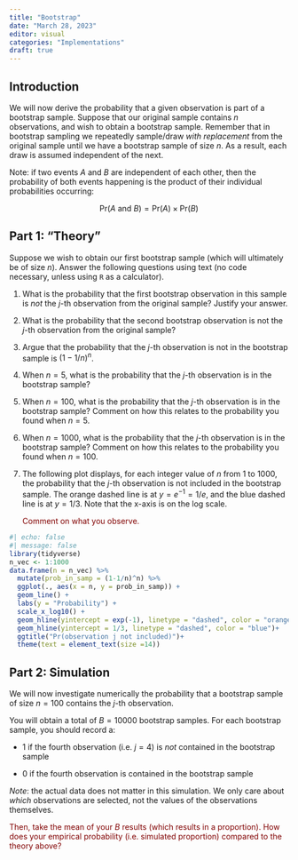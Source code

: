 ```yaml
---
title: "Bootstrap"
date: "March 28, 2023"
editor: visual
categories: "Implementations"
draft: true
---
```


## Introduction

We will now derive the probability that a given observation is part of a bootstrap sample. Suppose that our original sample contains $n$ observations, and wish to obtain a bootstrap sample. Remember that in bootstrap sampling we repeatedly sample/draw *with replacement* from the original sample until we have a bootstrap sample of size $n$. As a result, each draw is assumed independent of the next.

Note: if two events $A$ and $B$ are independent of each other, then the probability of both events happening is the product of their individual probabilities occurring:

$$\text{Pr}(A \text{ and } B) = \text{Pr}(A) \times \text{Pr}(B)$$

## Part 1: "Theory"

Suppose we wish to obtain our first bootstrap sample (which will ultimately be of size $n$). Answer the following questions using text (no code necessary, unless using `R` as a calculator).

1.  What is the probability that the first bootstrap observation in this sample is *not* the $j$-th observation from the original sample? Justify your answer.

2.  What is the probability that the second bootstrap observation is not the $j$-th observation from the original sample?

3.  Argue that the probability that the $j$-th observation is not in the bootstrap sample is $(1-1/n)^{n}$.

4.  When $n = 5$, what is the probability that the $j$-th observation is in the bootstrap sample?

5.  When $n = 100$, what is the probability that the $j$-th observation is in the bootstrap sample? Comment on how this relates to the probability you found when $n = 5$.

6.  When $n = 1000$, what is the probability that the $j$-th observation is in the bootstrap sample? Comment on how this relates to the probability you found when $n = 100$.

7.  The following plot displays, for each integer value of $n$ from 1 to 1000, the probability that the $j$-th observation is not included in the bootstrap sample. The orange dashed line is at $y= e^{-1} = 1/e$, and the blue dashed line is at $y = 1/3$. Note that the x-axis is on the log scale.

    ::: {style="color: maroon"}
    Comment on what you observe.
    :::

```r
#| echo: false
#| message: false
library(tidyverse)
n_vec <- 1:1000
data.frame(n = n_vec) %>%
  mutate(prob_in_samp = (1-1/n)^n) %>%
  ggplot(., aes(x = n, y = prob_in_samp)) +
  geom_line() +
  labs(y = "Probability") +
  scale_x_log10() +
  geom_hline(yintercept = exp(-1), linetype = "dashed", color = "orange") +
  geom_hline(yintercept = 1/3, linetype = "dashed", color = "blue")+
  ggtitle("Pr(observation j not included)")+
  theme(text = element_text(size =14))
```

## Part 2: Simulation

We will now investigate numerically the probability that a bootstrap sample of size $n = 100$ contains the $j$-th observation.

You will obtain a total of $B = 10000$ bootstrap samples. For each bootstrap sample, you should record a:

-   1 if the fourth observation (i.e. $j = 4$) is *not* contained in the bootstrap sample

-   0 if the fourth observation is contained in the bootstrap sample

*Note*: the actual data does not matter in this simulation. We only care about *which* observations are selected, not the values of the observations themselves.

::: {style="color: maroon"}
Then, take the mean of your $B$ results (which results in a proportion). How does your empirical probability (i.e. simulated proportion) compared to the theory above?
:::
